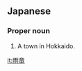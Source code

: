 ==Japanese==
{{ja-kanjitab|う|りゅう|yomi=on}}

===Proper noun===
{{ja-pos|うりゅう|proper}}

# A town in Hokkaido.

[[it:雨竜]]